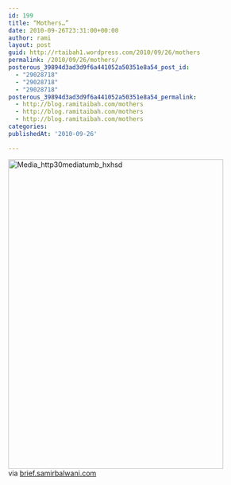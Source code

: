 ```yaml
---
id: 199
title: “Mothers…”
date: 2010-09-26T23:31:00+00:00
author: rami
layout: post
guid: http://rtaibah1.wordpress.com/2010/09/26/mothers
permalink: /2010/09/26/mothers/
posterous_39894d3ad3d9f6a441052a50351e8a54_post_id:
  - "29028718"
  - "29028718"
  - "29028718"
posterous_39894d3ad3d9f6a441052a50351e8a54_permalink:
  - http://blog.ramitaibah.com/mothers
  - http://blog.ramitaibah.com/mothers
  - http://blog.ramitaibah.com/mothers
categories:
publishedAt: '2010-09-26'

---
```

<div class="posterous_bookmarklet_entry">
  <div class='p_embed p_image_embed'>
    <img alt="Media_http30mediatumb_hxhsd" height="623" src="http://139.59.20.41/wp-content/uploads/2011/12/media_http30mediatumb_hxhsd-scaled500.jpg?w=208" width="433" />
  </div>
  
  <div class="posterous_quote_citation">
    via <a href="http://brief.samirbalwani.com/post/1194767187/mothers-via-reddit">brief.samirbalwani.com</a>
  </div></p>
</div>
